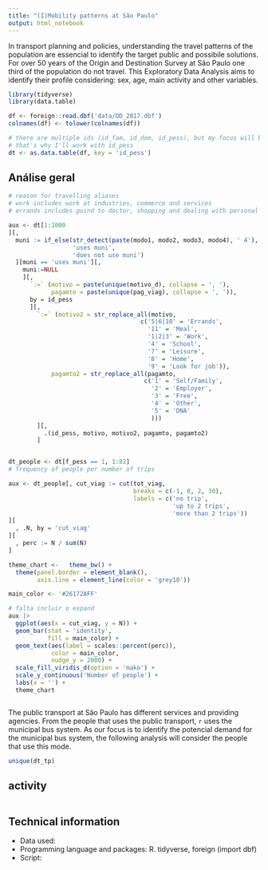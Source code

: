 ```yaml
---
title: "(I)Mobility patterns at São Paulo"
output: html_notebook
---
```


In transport planning and policies, understanding the travel patterns of the population are essencial to identify the target public and possibile solutions. For over 50 years of the Origin and Destination Survey at São Paulo one third of the population do not travel. This Exploratory Data Analysis aims to identify their profile considering: sex, age, main activity and other variables.

<!-- Talvez incluir aqui a possibilidade de fazer uma análise de clusterização, posteriormente - que poderia facilitar essa análise que me proponho a fazer -->

```r
library(tidyverse)
library(data.table)

df <- foreign::read.dbf('data/OD_2017.dbf')
colnames(df) <- tolower(colnames(df))

# there are multiple ids (id_fam, id_dom, id_pess), but my focus will be on people,
# that's why I'll work with id_pess
dt <- as.data.table(df, key = 'id_pess') 
```

## Análise geral

```r
# reason for travelling aliases
# work includes work at industries, commerce and services
# errands includes goind to doctor, shopping and dealing with personal issues

aux <- dt[1:1000
][,
  muni := if_else(str_detect(paste(modo1, modo2, modo3, modo4), ' 4'),
                  'uses muni',
                  'does not use muni')
  ][muni == 'uses muni'][, 
    muni:=NULL
    ][,
      `:=` (motivo = paste(unique(motivo_d), collapse = ', '), 
            pagamto = paste(unique(pag_viag), collapse = ', ')),
      by = id_pess
      ][,
        `:=` (motivo2 = str_replace_all(motivo, 
                                     c('5|6|10' = 'Errands',
                                       '11' = 'Meal',
                                       '1|2|3' = 'Work',
                                       '4' = 'School',
                                       '7' = 'Leisure',
                                       '8' = 'Home',
                                       '9' = 'Look for job')),
            pagamto2 = str_replace_all(pagamto,
                                      c('1' = 'Self/Family',
                                        '2' = 'Employer',
                                        '3' = 'Free',
                                        '4' = 'Other',
                                        '5' = 'DNA'
                                        )))
        ][,
          .(id_pess, motivo, motivo2, pagamto, pagamto2)
        ]


dt_people <- dt[f_pess == 1, 1:82]
# frequency of people per number of trips

aux <- dt_people[, cut_viag := cut(tot_viag,
                                   breaks = c(-1, 0, 2, 30),
                                   labels = c('no trip', 
                                              'up to 2 trips', 
                                              'more than 2 trips'))
][
  , .N, by = 'cut_viag'
][
  , perc := N / sum(N)
] 
```

```r
theme_chart <-   theme_bw() +
  theme(panel.border = element_blank(),
        axis.line = element_line(color = 'grey10'))

main_color <- '#26172AFF'

# falta incluir o expand
aux |>
  ggplot(aes(x = cut_viag, y = N)) +
  geom_bar(stat = 'identity',
           fill = main_color) +
  geom_text(aes(label = scales::percent(perc)),
            color = main_color,
            nudge_y = 2000) +
  scale_fill_viridis_d(option = 'mako') +
  scale_y_continuous('Number of people') +
  labs(x = '') + 
  theme_chart
```
```r



```


The public transport at São Paulo has different services and providing agencies. From the people that uses the public transport, `r ` uses the municipal bus system. As our focus is to identify the potencial demand for the municipal bus system, the following analysis will consider the people that use this mode.


```r
unique(dt_tp)
```


## activity
```r

```



## Technical information

* Data used: []()
* Programming language and packages: R. tidyverse, foreign (import dbf)
* Script: []()